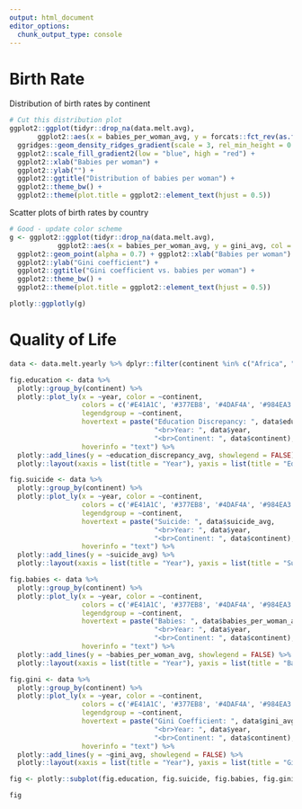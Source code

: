 ```yaml
---
output: html_document
editor_options: 
  chunk_output_type: console
---
```

# Birth Rate

Distribution of birth rates by continent
```r
# Cut this distribution plot
ggplot2::ggplot(tidyr::drop_na(data.melt.avg), 
       ggplot2::aes(x = babies_per_woman_avg, y = forcats::fct_rev(as.factor(continent)), fill = ..x..)) +
  ggridges::geom_density_ridges_gradient(scale = 3, rel_min_height = 0.01) + 
  ggplot2::scale_fill_gradient2(low = "blue", high = "red") +
  ggplot2::xlab("Babies per woman") +
  ggplot2::ylab("") +
  ggplot2::ggtitle("Distribution of babies per woman") +
  ggplot2::theme_bw() +
  ggplot2::theme(plot.title = ggplot2::element_text(hjust = 0.5))
```

Scatter plots of birth rates by country
```r
# Good - update color scheme
g <- ggplot2::ggplot(tidyr::drop_na(data.melt.avg), 
            ggplot2::aes(x = babies_per_woman_avg, y = gini_avg, col = continent,  size = income_avg)) + 
  ggplot2::geom_point(alpha = 0.7) + ggplot2::xlab("Babies per woman") + 
  ggplot2::ylab("Gini coefficient") +
  ggplot2::ggtitle("Gini coefficient vs. babies per woman") + 
  ggplot2::theme_bw() + 
  ggplot2::theme(plot.title = ggplot2::element_text(hjust = 0.5)) 

plotly::ggplotly(g)
```


# Quality of Life 

```r
data <- data.melt.yearly %>% dplyr::filter(continent %in% c("Africa", "Asia", "Europe", "North America", "South America"))

fig.education <- data %>%
  plotly::group_by(continent) %>%
  plotly::plot_ly(x = ~year, color = ~continent, 
                  colors = c('#E41A1C', '#377EB8', '#4DAF4A', '#984EA3', '#A65628'),
                  legendgroup = ~continent, 
                  hovertext = paste("Education Discrepancy: ", data$education_discrepancy_avg, 
                                    "<br>Year: ", data$year, 
                                    "<br>Continent: ", data$continent),
                  hoverinfo = "text") %>%
  plotly::add_lines(y = ~education_discrepancy_avg, showlegend = FALSE) %>%
  plotly::layout(xaxis = list(title = "Year"), yaxis = list(title = "Education Discrepancy"))

fig.suicide <- data %>%
  plotly::group_by(continent) %>%
  plotly::plot_ly(x = ~year, color = ~continent, 
                  colors = c('#E41A1C', '#377EB8', '#4DAF4A', '#984EA3', '#A65628'),
                  legendgroup = ~continent, 
                  hovertext = paste("Suicide: ", data$suicide_avg, 
                                    "<br>Year: ", data$year, 
                                    "<br>Continent: ", data$continent),
                  hoverinfo = "text") %>%
  plotly::add_lines(y = ~suicide_avg) %>%
  plotly::layout(xaxis = list(title = "Year"), yaxis = list(title = "Suicide"))

fig.babies <- data %>%
  plotly::group_by(continent) %>%
  plotly::plot_ly(x = ~year, color = ~continent, 
                  colors = c('#E41A1C', '#377EB8', '#4DAF4A', '#984EA3', '#A65628'),
                  legendgroup = ~continent, 
                  hovertext = paste("Babies: ", data$babies_per_woman_avg, 
                                    "<br>Year: ", data$year, 
                                    "<br>Continent: ", data$continent),
                  hoverinfo = "text") %>%
  plotly::add_lines(y = ~babies_per_woman_avg, showlegend = FALSE) %>%
  plotly::layout(xaxis = list(title = "Year"), yaxis = list(title = "Babies Per Woman"))

fig.gini <- data %>%
  plotly::group_by(continent) %>%
  plotly::plot_ly(x = ~year, color = ~continent, 
                  colors = c('#E41A1C', '#377EB8', '#4DAF4A', '#984EA3', '#A65628'),
                  legendgroup = ~continent, 
                  hovertext = paste("Gini Coefficient: ", data$gini_avg, 
                                    "<br>Year: ", data$year, 
                                    "<br>Continent: ", data$continent),
                  hoverinfo = "text") %>%
  plotly::add_lines(y = ~gini_avg, showlegend = FALSE) %>%
  plotly::layout(xaxis = list(title = "Year"), yaxis = list(title = "Gini Coefficient")) 

fig <- plotly::subplot(fig.education, fig.suicide, fig.babies, fig.gini, nrows=1, titleY = TRUE, margin = c(0.085,0.01,0.1,0.1)) %>% plotly::layout(title = "Quality of Life over Time")

fig
```
